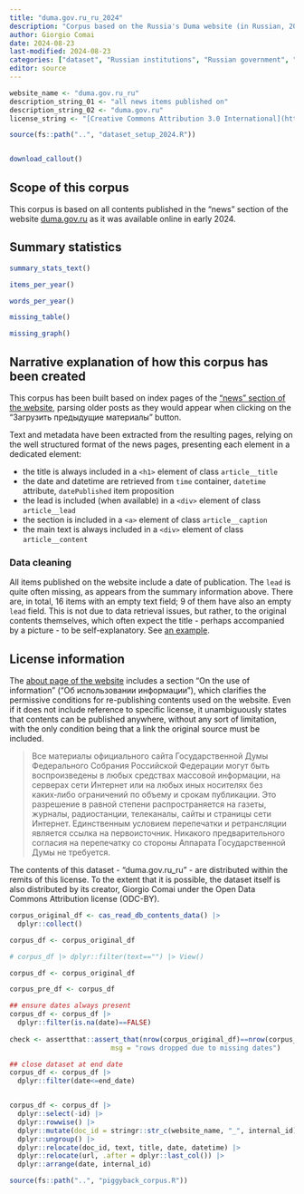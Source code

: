 ```yaml
---
title: "duma.gov.ru_ru_2024"
description: "Corpus based on the Russia's Duma website (in Russian, 2006-2023)"
author: Giorgio Comai
date: 2024-08-23
last-modified: 2024-08-23
categories: ["dataset", "Russian institutions", "Russian government", "Russian language"]
editor: source
---
```


```r
website_name <- "duma.gov.ru_ru"
description_string_01 <- "all news items published on"
description_string_02 <- "duma.gov.ru"
license_string <- "[Creative Commons Attribution 3.0 International](http://creativecommons.org/licenses/by/3.0/)"

source(fs::path("..", "dataset_setup_2024.R"))


download_callout()

```

## Scope of this corpus

This corpus is based on all contents published in the "news" section of the website [duma.gov.ru](http://duma.gov.ru/) as it was available online in early 2024.


## Summary statistics

```r
summary_stats_text()
```


```r
items_per_year()
```

```r
words_per_year()
```

```r
missing_table()
```

```r
missing_graph()
```


## Narrative explanation of how this corpus has been created

This corpus has been built based on index pages of the ["news" section of the website](http://duma.gov.ru/news/), parsing older posts as they would appear when clicking on the "Загрузить предыдущие материалы" button.

Text and metadata have been extracted from the resulting pages, relying on the well structured format of the news pages, presenting each element in a dedicated element:

- the title is always included in a `<h1>` element of class `article__title`
- the date and datetime are retrieved from `time` container, `datetime` attribute, `datePublished` item proposition
- the lead is included (when available) in a `<div>` element of class `article__lead`
- the section is included in a `<a>` element of class `article__caption`
- the main text is always included in a `<div>` element of class `article__content`

### Data cleaning

All items published on the website include a date of publication. The `lead` is quite often missing, as appears from the summary information above. There are, in total, 16 items with an empty text field; 9 of them have also an empty `lead` field. This is not due to data retrieval issues, but rather, to the original contents themselves, which often expect the title - perhaps accompanied by a picture - to be self-explanatory. See [an example](http://duma.gov.ru/news/54127/).

## License information

The [about page of the website](http://duma.gov.ru/about/info/) includes a section "On the use of information" ("Об использовании информации"), which clarifies the permissive conditions for re-publishing contents used on the website. Even if it does not include reference to specific license, it unambiguously states that contents can be published anywhere, without any sort of limitation, with the only condition being that a link the original source must be included. 

> Все материалы официального сайта Государственной Думы Федерального Собрания Российской Федерации могут быть воспроизведены в любых средствах массовой информации, на серверах сети Интернет или на любых иных носителях без каких‑либо ограничений по объему и срокам публикации.
> Это разрешение в равной степени распространяется на газеты, журналы, радиостанции, телеканалы, сайты и страницы сети Интернет. Единственным условием перепечатки и ретрансляции является ссылка на первоисточник. Никакого предварительного согласия на перепечатку со стороны Аппарата Государственной Думы не требуется.

The contents of this dataset - “duma.gov.ru_ru” - are distributed within the remits of this license. To the extent that it is possible, the dataset itself is also distributed by its creator, Giorgio Comai under the Open Data Commons Attribution license (ODC-BY).



```r
corpus_original_df <- cas_read_db_contents_data() |> 
  dplyr::collect() 

corpus_df <- corpus_original_df

# corpus_df |> dplyr::filter(text=="") |> View()
```



```r
corpus_df <- corpus_original_df

corpus_pre_df <- corpus_df 

## ensure dates always present
corpus_df <- corpus_df |> 
  dplyr::filter(is.na(date)==FALSE) 
  
check <- assertthat::assert_that(nrow(corpus_original_df)==nrow(corpus_df), 
                         msg = "rows dropped due to missing dates")

## close dataset at end date
corpus_df <- corpus_df |> 
  dplyr::filter(date<=end_date) 


corpus_df <- corpus_df |> 
  dplyr::select(-id) |> 
  dplyr::rowwise() |> 
  dplyr::mutate(doc_id = stringr::str_c(website_name, "_", internal_id)) |> 
  dplyr::ungroup() |> 
  dplyr::relocate(doc_id, text, title, date, datetime) |> 
  dplyr::relocate(url, .after = dplyr::last_col()) |> 
  dplyr::arrange(date, internal_id)

```


```r
source(fs::path("..", "piggyback_corpus.R"))
```


